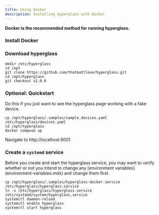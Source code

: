 ```yaml
---
title: Using Docker
description: Installing hyperglass with Docker
---
```



<Callout type="info">**Docker is the recommended method for running hyperglass.**</Callout>

<Steps>

### Install Docker

<Cards>
    <Card
        title="Docker Engine Installation Guide"
        href="https://docs.docker.com/engine/install/"
        target="_blank"
        arrow
    />
</Cards>

### Download hyperglass

```shell copy
mkdir /etc/hyperglass
cd /opt
git clone https://github.com/thatmattlove/hyperglass.git
cd /opt/hyperglass
git checkout v2.0.0
```

### Optional: Quickstart

Do this if you just want to see the hyperglass page working with a fake device.

```shell copy
cp /opt/hyperglass/.samples/sample_devices.yaml /etc/hyperglass/devices.yaml
cd /opt/hyperglass
docker compose up
```

Navigate to http://localhost:8001

### Create a `systemd` service

<Callout type="info">
    Before you create and start the hyperglass service, you may want to verify whether or not you
    intend to change any [environment variables](environment-variables.mdx) and change them first.
</Callout>

```shell copy
cp /opt/hyperglass/.samples/hyperglass-docker.service /etc/hyperglass/hyperglass.service
ln -s /etc/hyperglass/hyperglass.service /etc/systemd/system/hyperglass.service
systemctl daemon-reload
systemctl enable hyperglass
systemctl start hyperglass
```

</Steps>
